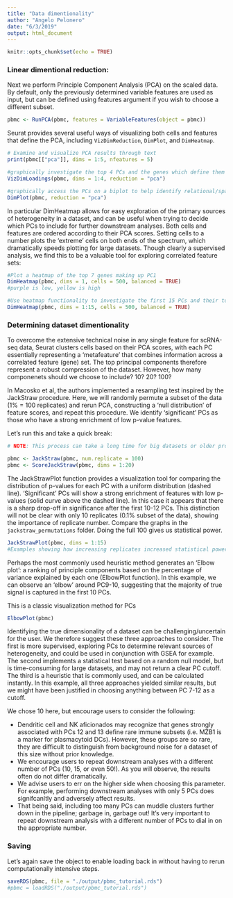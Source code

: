 ```yaml
---
title: "Data dimentionality"
author: "Angelo Pelonero"
date: "6/3/2019"
output: html_document
---
```


```r
knitr::opts_chunk$set(echo = TRUE)
```

### Linear dimentional reduction:

Next we perform Principle Component Analysis (PCA) on the scaled data. By default, only the previously determined variable features are used as input, but can be defined using features argument if you wish to choose a different subset.
```r
pbmc <- RunPCA(pbmc, features = VariableFeatures(object = pbmc))
```
Seurat provides several useful ways of visualizing both cells and features that define the PCA, including `VizDimReduction`, `DimPlot`, and `DimHeatmap`.

```r
# Examine and visualize PCA results through text
print(pbmc[["pca"]], dims = 1:5, nfeatures = 5)
```

```r
#graphically investigate the top 4 PCs and the genes which define them
VizDimLoadings(pbmc, dims = 1:4, reduction = "pca")
```

```r
#graphically access the PCs on a biplot to help identify relational/spatial information 
DimPlot(pbmc, reduction = "pca")
```

In particular DimHeatmap allows for easy exploration of the primary sources of heterogeneity in a dataset, and can be useful when trying to decide which PCs to include for further downstream analyses. Both cells and features are ordered according to their PCA scores. Setting cells to a number plots the ‘extreme’ cells on both ends of the spectrum, which dramatically speeds plotting for large datasets. Though clearly a supervised analysis, we find this to be a valuable tool for exploring correlated feature sets:
```r
#Plot a heatmap of the top 7 genes making up PC1
DimHeatmap(pbmc, dims = 1, cells = 500, balanced = TRUE)
#purple is low, yellow is high
```

```r
#Use heatmap functionality to investigate the first 15 PCs and their top 7 defining genes
DimHeatmap(pbmc, dims = 1:15, cells = 500, balanced = TRUE)
```

### Determining dataset dimentionality

To overcome the extensive technical noise in any single feature for scRNA-seq data, Seurat clusters cells based on their PCA scores, with each PC essentially representing a ‘metafeature’ that combines information across a correlated feature (gene) set. The top principal components therefore represent a robust compression of the dataset. However, how many componenets should we choose to include? 10? 20? 100?

In Macosko et al, the authors implemented a resampling test inspired by the JackStraw procedure. Here, we will randomly permute a subset of the data (1% = 100 replicates) and rerun PCA, constructing a ‘null distribution’ of feature scores, and repeat this procedure. We identify ‘significant’ PCs as those who have a strong enrichment of low p-value features.

Let's run this and take a quick break:
```r
# NOTE: This process can take a long time for big datasets or older processors. More approximate techniques such as those implemented in ElbowPlot() can be used to reduce computation time

pbmc <- JackStraw(pbmc, num.replicate = 100)
pbmc <- ScoreJackStraw(pbmc, dims = 1:20)
```
The JackStrawPlot function provides a visualization tool for comparing the distribution of p-values for each PC with a uniform distribution (dashed line). ‘Significant’ PCs will show a strong enrichment of features with low p-values (solid curve above the dashed line). In this case it appears that there is a sharp drop-off in significance after the first 10-12 PCs. This distinction will not be clear with only 10 replicates (0.1% subset of the data), showing the importance of replicate number. Compare the graphs in the `jackstraw_permutations` folder. Doing the full 100 gives us statistical power.

```r
JackStrawPlot(pbmc, dims = 1:15)
#Examples showing how increasing replicates increased statistical power are on GitHub and CLE
```

Perhaps the most commonly used heuristic method generates an ‘Elbow plot’: a ranking of principle components based on the percentage of variance explained by each one (ElbowPlot function). In this example, we can observe an ‘elbow’ around PC9-10, suggesting that the majority of true signal is captured in the first 10 PCs.

This is a classic visualization method for PCs
```r
ElbowPlot(pbmc)
```
Identifying the true dimensionality of a dataset can be challenging/uncertain for the user. We therefore suggest these three approaches to consider. The first is more supervised, exploring PCs to determine relevant sources of heterogeneity, and could be used in conjunction with GSEA for example. The second implements a statistical test based on a random null model, but is time-consuming for large datasets, and may not return a clear PC cutoff. The third is a heuristic that is commonly used, and can be calculated instantly. In this example, all three approaches yielded similar results, but we might have been justified in choosing anything between PC 7-12 as a cutoff.

We chose 10 here, but encourage users to consider the following:

  - Dendritic cell and NK aficionados may recognize that genes strongly associated with PCs 12 and 13 define rare immune subsets (i.e. MZB1 is a marker for plasmacytoid DCs). However, these groups are so rare, they are difficult to distinguish from background noise for a dataset of this size without prior knowledge.
  - We encourage users to repeat downstream analyses with a different number of PCs (10, 15, or even 50!). As you will observe, the results often do not differ dramatically.
  - We advise users to err on the higher side when choosing this parameter. For example, performing downstream analyses with only 5 PCs does signifcanltly and adversely affect results.
  - That being said, including too many PCs can muddle clusters further down in the pipeline; garbage in, garbage out! It's very important to repeat downstream analysis with a different number of PCs to dial in on the appropriate number.

### Saving
  
Let's again save the object to enable loading back in without having to rerun computationally intensive steps.
```r
saveRDS(pbmc, file = "./output/pbmc_tutorial.rds")
#pbmc = loadRDS("./output/pbmc_tutorial.rds")
```
